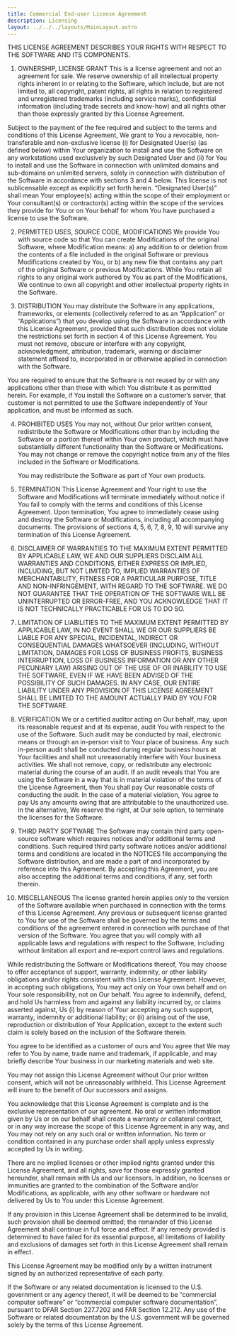 ```yaml
---
title: Commercial End-user License Agreement
description: Licensing
layout: ../../../layouts/MainLayout.astro
---
```


THIS LICENSE AGREEMENT DESCRIBES YOUR RIGHTS WITH RESPECT TO THE SOFTWARE AND ITS COMPONENTS.

1. OWNERSHIP, LICENSE GRANT
   This is a license agreement and not an agreement for sale. We reserve ownership of all intellectual property rights inherent in or relating to the Software, which include, but are not limited to, all copyright, patent rights, all rights in relation to registered and unregistered trademarks (including service marks), confidential information (including trade secrets and know-how) and all rights other than those expressly granted by this License Agreement.

Subject to the payment of the fee required and subject to the terms and conditions of this License Agreement, We grant to You a revocable, non- transferable and non-exclusive license (i) for Designated User(s) (as defined below) within Your organization to install and use the Software on any workstations used exclusively by such Designated User and (ii) for You to install and use the Software in connection with unlimited domains and sub-domains on unlimited servers, solely in connection with distribution of the Software in accordance with sections 3 and 4 below. This license is not sublicensable except as explicitly set forth herein. “Designated User(s)” shall mean Your employee(s) acting within the scope of their employment or Your consultant(s) or contractor(s) acting within the scope of the services they provide for You or on Your behalf for whom You have purchased a license to use the Software.

2. PERMITTED USES, SOURCE CODE, MODIFICATIONS
   We provide You with source code so that You can create Modifications of the original Software, where Modification means: a) any addition to or deletion from the contents of a file included in the original Software or previous Modifications created by You, or b) any new file that contains any part of the original Software or previous Modifications. While You retain all rights to any original work authored by You as part of the Modifications, We continue to own all copyright and other intellectual property rights in the Software.

3. DISTRIBUTION
   You may distribute the Software in any applications, frameworks, or elements (collectively referred to as an “Application” or “Applications”) that you develop using the Software in accordance with this License Agreement, provided that such distribution does not violate the restrictions set forth in section 4 of this License Agreement. You must not remove, obscure or interfere with any copyright, acknowledgment, attribution, trademark, warning or disclaimer statement affixed to, incorporated in or otherwise applied in connection with the Software.

You are required to ensure that the Software is not reused by or with any applications other than those with which You distribute it as permitted herein. For example, if You install the Software on a customer’s server, that customer is not permitted to use the Software independently of Your application, and must be informed as such.

4. PROHIBITED USES
   You may not, without Our prior written consent, redistribute the Software or Modifications other than by including the Software or a portion thereof within Your own product, which must have substantially different functionality than the Software or Modifications. You may not change or remove the copyright notice from any of the files included in the Software or Modifications.

   You may redistribute the Software as part of Your own products.

5. TERMINATION
   This License Agreement and Your right to use the Software and Modifications will terminate immediately without notice if You fail to comply with the terms and conditions of this License Agreement. Upon termination, You agree to immediately cease using and destroy the Software or Modifications, including all accompanying documents. The provisions of sections 4, 5, 6, 7, 8, 9, 10 will survive any termination of this License Agreement.

6. DISCLAIMER OF WARRANTIES
   TO THE MAXIMUM EXTENT PERMITTED BY APPLICABLE LAW, WE AND OUR SUPPLIERS DISCLAIM ALL WARRANTIES AND CONDITIONS, EITHER EXPRESS OR IMPLIED, INCLUDING, BUT NOT LIMITED TO, IMPLIED WARRANTIES OF MERCHANTABILITY, FITNESS FOR A PARTICULAR PURPOSE, TITLE AND NON-INFRINGEMENT, WITH REGARD TO THE SOFTWARE. WE DO NOT GUARANTEE THAT THE OPERATION OF THE SOFTWARE WILL BE UNINTERRUPTED OR ERROR-FREE, AND YOU ACKNOWLEDGE THAT IT IS NOT TECHNICALLY PRACTICABLE FOR US TO DO SO.

7. LIMITATION OF LIABILITIES
   TO THE MAXIMUM EXTENT PERMITTED BY APPLICABLE LAW, IN NO EVENT SHALL WE OR OUR SUPPLIERS BE LIABLE FOR ANY SPECIAL, INCIDENTAL, INDIRECT OR CONSEQUENTIAL DAMAGES WHATSOEVER (INCLUDING, WITHOUT LIMITATION, DAMAGES FOR LOSS OF BUSINESS PROFITS, BUSINESS INTERRUPTION, LOSS OF BUSINESS INFORMATION OR ANY OTHER PECUNIARY LAW) ARISING OUT OF THE USE OF OR INABILITY TO USE THE SOFTWARE, EVEN IF WE HAVE BEEN ADVISED OF THE POSSIBILITY OF SUCH DAMAGES. IN ANY CASE, OUR ENTIRE LIABILITY UNDER ANY PROVISION OF THIS LICENSE AGREEMENT SHALL BE LIMITED TO THE AMOUNT ACTUALLY PAID BY YOU FOR THE SOFTWARE.

8. VERIFICATION
   We or a certified auditor acting on Our behalf, may, upon its reasonable request and at its expense, audit You with respect to the use of the Software. Such audit may be conducted by mail, electronic means or through an in-person visit to Your place of business. Any such in-person audit shall be conducted during regular business hours at Your facilities and shall not unreasonably interfere with Your business activities. We shall not remove, copy, or redistribute any electronic material during the course of an audit. If an audit reveals that You are using the Software in a way that is in material violation of the terms of the License Agreement, then You shall pay Our reasonable costs of conducting the audit. In the case of a material violation, You agree to pay Us any amounts owing that are attributable to the unauthorized use. In the alternative, We reserve the right, at Our sole option, to terminate the licenses for the Software.

9. THIRD PARTY SOFTWARE
   The Software may contain third party open-source software which requires notices and/or additional terms and conditions. Such required third party software notices and/or additional terms and conditions are located in the NOTICES file accompanying the Software distribution, and are made a part of and incorporated by reference into this Agreement. By accepting this Agreement, you are also accepting the additional terms and conditions, if any, set forth therein.

10. MISCELLANEOUS
    The license granted herein applies only to the version of the Software available when purchased in connection with the terms of this License Agreement. Any previous or subsequent license granted to You for use of the Software shall be governed by the terms and conditions of the agreement entered in connection with purchase of that version of the Software. You agree that you will comply with all applicable laws and regulations with respect to the Software, including without limitation all export and re-export control laws and regulations.

While redistributing the Software or Modifications thereof, You may choose to offer acceptance of support, warranty, indemnity, or other liability obligations and/or rights consistent with this License Agreement. However, in accepting such obligations, You may act only on Your own behalf and on Your sole responsibility, not on Our behalf. You agree to indemnify, defend, and hold Us harmless from and against any liability incurred by, or claims asserted against, Us (i) by reason of Your accepting any such support, warranty, indemnity or additional liability; or (ii) arising out of the use, reproduction or distribution of Your Application, except to the extent such claim is solely based on the inclusion of the Software therein.

You agree to be identified as a customer of ours and You agree that We may refer to You by name, trade name and trademark, if applicable, and may briefly describe Your business in our marketing materials and web site.

You may not assign this License Agreement without Our prior written consent, which will not be unreasonably withheld. This License Agreement will inure to the benefit of Our successors and assigns.

You acknowledge that this License Agreement is complete and is the exclusive representation of our agreement. No oral or written information given by Us or on our behalf shall create a warranty or collateral contract, or in any way increase the scope of this License Agreement in any way, and You may not rely on any such oral or written information. No term or condition contained in any purchase order shall apply unless expressly accepted by Us in writing.

There are no implied licenses or other implied rights granted under this License Agreement, and all rights, save for those expressly granted hereunder, shall remain with Us and our licensors. In addition, no licenses or immunities are granted to the combination of the Software and/or Modifications, as applicable, with any other software or hardware not delivered by Us to You under this License Agreement.

If any provision in this License Agreement shall be determined to be invalid, such provision shall be deemed omitted; the remainder of this License Agreement shall continue in full force and effect. If any remedy provided is determined to have failed for its essential purpose, all limitations of liability and exclusions of damages set forth in this License Agreement shall remain in effect.

This License Agreement may be modified only by a written instrument signed by an authorized representative of each party.

If the Software or any related documentation is licensed to the U.S. government or any agency thereof, it will be deemed to be “commercial computer software” or “commercial computer software documentation”, pursuant to DFAR Section 227.7202 and FAR Section 12.212. Any use of the Software or related documentation by the U.S. government will be governed solely by the terms of this License Agreement.
